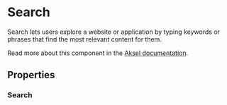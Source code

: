 

<Meta of={Search} />

# Search

Search lets users explore a website or application by typing keywords or phrases that find the most relevant content for them.

Read more about this component in the [Aksel documentation](https://aksel.nav.no/komponenter/core/search).

<Primary />

## Properties

### Search

<Controls />

<Stories includePrimary={false} />
